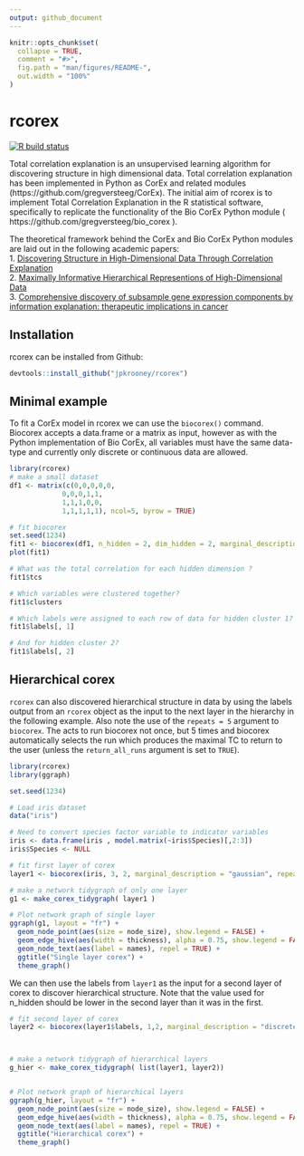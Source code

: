 ```yaml
---
output: github_document
---
```


<!-- README.md is generated from README.Rmd. Please edit that file -->

```r
knitr::opts_chunk$set(
  collapse = TRUE,
  comment = "#>",
  fig.path = "man/figures/README-",
  out.width = "100%"
)
```

# rcorex

<!-- badges: start -->
[![R build status](https://github.com/jpkrooney/rcorex/workflows/R-CMD-check/badge.svg)](https://github.com/jpkrooney/rcorex/actions)
<!-- badges: end -->

Total correlation explanation is an unsupervised learning algorithm for discovering structure in high dimensional data. Total correlation explanation has been implemented in Python as CorEx and related modules (https://github.com/gregversteeg/CorEx). The initial aim of rcorex is to implement Total Correlation Explanation in the R statistical software, specifically to replicate the functionality of the Bio CorEx Python module ( https://github.com/gregversteeg/bio_corex ).

The theoretical framework behind the CorEx and Bio CorEx Python modules are laid out in the following academic papers:  
1. [Discovering Structure in High-Dimensional Data Through Correlation Explanation](http://arxiv.org/abs/1406.1222)  
2. [Maximally Informative Hierarchical Representions of High-Dimensional Data](https://arxiv.org/abs/1410.7404)  
3. [Comprehensive discovery of subsample gene expression components by information explanation: therapeutic implications in cancer](https://bmcmedgenomics.biomedcentral.com/articles/10.1186/s12920-017-0245-6)  



## Installation
rcorex can be installed from Github:  

```r
devtools::install_github("jpkrooney/rcorex")
```


## Minimal example
To fit a CorEx model in rcorex we can use the `biocorex()` command. Biocorex accepts a data.frame or a matrix as input, however as with the Python implementation of Bio CorEx, all variables must have the same data-type and currently only discrete or continuous data are allowed.

```r
library(rcorex)
# make a small dataset
df1 <- matrix(c(0,0,0,0,0,
             0,0,0,1,1,
             1,1,1,0,0,
             1,1,1,1,1), ncol=5, byrow = TRUE)

# fit biocorex
set.seed(1234)
fit1 <- biocorex(df1, n_hidden = 2, dim_hidden = 2, marginal_description = "discrete")
plot(fit1)

# What was the total correlation for each hidden dimension ?
fit1$tcs

# Which variables were clustered together?
fit1$clusters

# Which labels were assigned to each row of data for hidden cluster 1?
fit1$labels[, 1]

# And for hidden cluster 2?
fit1$labels[, 2]
```


## Hierarchical corex
`rcorex` can also discovered hierarchical structure in data by using the labels output from an `rcorex` object as the input to the next layer in the hierarchy in the following example. Also note the use of the `repeats = 5` argument to `biocorex`. The acts to run biocorex not once, but 5 times and biocorex automatically selects the run which produces the maximal TC to return to the user (unless the `return_all_runs` argument is set to `TRUE`).

```r
library(rcorex)
library(ggraph)

set.seed(1234)

# Load iris dataset
data("iris")

# Need to convert species factor variable to indicator variables
iris <- data.frame(iris , model.matrix(~iris$Species)[,2:3])
iris$Species <- NULL

# fit first layer of corex 
layer1 <- biocorex(iris, 3, 2, marginal_description = "gaussian", repeats = 5)

# make a network tidygraph of only one layer
g1 <- make_corex_tidygraph( layer1 )

# Plot network graph of single layer
ggraph(g1, layout = "fr") +
  geom_node_point(aes(size = node_size), show.legend = FALSE) +
  geom_edge_hive(aes(width = thickness), alpha = 0.75, show.legend = FALSE) +
  geom_node_text(aes(label = names), repel = TRUE) +
  ggtitle("Single layer corex") +
  theme_graph()
```

We can then use the labels from `layer1` as the input for a second layer of corex to discover hierarchical structure. Note that the value used for n_hidden should be lower in the second layer than it was in the first.

```r

# fit second layer of corex
layer2 <- biocorex(layer1$labels, 1,2, marginal_description = "discrete", repeats = 5)



# make a network tidygraph of hierarchical layers
g_hier <- make_corex_tidygraph( list(layer1, layer2))


# Plot network graph of hierarchical layers
ggraph(g_hier, layout = "fr") +
  geom_node_point(aes(size = node_size), show.legend = FALSE) +
  geom_edge_hive(aes(width = thickness), alpha = 0.75, show.legend = FALSE) +
  geom_node_text(aes(label = names), repel = TRUE) +
  ggtitle("Hierarchical corex") +
  theme_graph()

```





